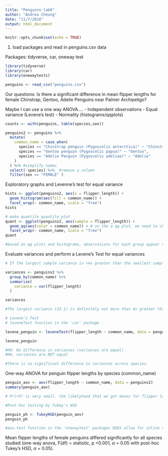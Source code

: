 ```yaml
---
title: "Penguins-lab6"
author: "Andrea Cheung"
date: "11/7/2018"
output: html_document
---
```


```r
knitr::opts_chunk$set(echo = TRUE)
```

1. load packages and read in penguins.csv data

Packages: tidyverse, car, oneway test
```r
library(tidyverse)
library(car)
library(onewaytests)

penguins <- read_csv("penguins.csv")
```

Our questions: Is there a significant difference in mean flipper lengths for female Chinstrap, Gentoo, Adelie Penguins near Palmer Archipeligo?

Maybe I can use a one way ANOVA....
- Independent observations
- Equal variance (Levene's test)
- Normality (histograms/qqplots)

```r

counts <- with(penguins, table(species,sex)) 

penguins2 <- penguins %>% 
  mutate(
    common_name = case_when(
      species == "Chinstrap penguin (Pygoscelis antarctica)" ~ "Chinstrap",
      species == "Gentoo penguin (Pygoscelis papua)" ~ "Gentoo",
      species == "Adelie Penguin (Pygoscelis adeliae)" ~ "Adelie"
    )
  ) %>% #simplify names
  select(-species) %>%  #remove a column
  filter(sex == "FEMALE" )
```

Exploratory graphs and Levenne's test for equal variance
```r
hists <- ggplot(penguins2, aes(x = flipper_length)) +
  geom_histogram(aes(fill = common_name)) +
  facet_wrap(~ common_name, scale = "free")
hists
```
```r
# make quantile quantile plot
quant <- ggplot(penguins2, aes(sample = flipper_length)) +
  geom_qq(aes(color = common_name)) + # on the a qq plot, we need to change fill to color. 
  facet_wrap(~ common_name, scale = "free")
quant

#based on qq plots and histograms, observations for each group appear normally distributed. also n > 30 for all groups so means will be normally distributed by CLT. 

```

Evaluate variances and perform a Levene's Test for equal variances
```r
# If the largest sample variance is <4x greater than the smallest sample variances, then these are "close enough" to consider variances equal

variances <- penguins2 %>% 
  group_by(common_name) %>% 
  summarize(
    variance = var(flipper_length)
  )

variances

#The largest variance (33.1) is definitely not more than 4x greater than the smalles vriance (15.2)
```

```r
# Levene's Test
# leveneTest function in the 'car' package

levene_penguin <- leveneTest(flipper_length ~ common_name, data = penguins2)

levene_penguin

#H0: No difference in variances (variances are equal)
#HA: variances are NOT equal

#there is no significnat difference in variances across species. 


```

One-way ANOVA for penguin flipper lengths by species (common_name)

```r
penguin_aov <- aov(flipper_length ~ common_name, data = penguins2)
summary(penguin_aov)

# Pr(>F) is very small. the likelyhood that we got means for flipper length that are as different as our means by random chance is very unlikely. 

```

```r
#Post-hoc testing by Tukey's HSD

penguin_ph <- TukeyHSD(penguin_aov)
penguin_ph

#aov.test function in the 'onewaytest' packages DOES allow for inline referencing 
```

Mean flipper lengths of female penguins differed significantly for all species studied (one-way anova, F(df) = statistic, p <0.001, $\alpha$ = 0.05 with post-hoc Tukey's HSD, $\alpha$ = 0.05).
